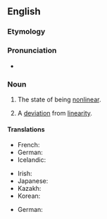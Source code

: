 ==English==

===Etymology===
{{prefix|en|non|linearity}}

===Pronunciation===
* {{rhymes|en|æɹɪti}}

===Noun===
{{wikipedia}}
{{en-noun|-|+}}

# {{lb|en|uncountable}} The state of being [[nonlinear]].
# {{lb|en|countable}} A [[deviation]] from [[linearity]].

====Translations====
{{trans-top|state of being nonlinear}}
* French: {{t+|fr|non-linéarité|f}}
* German: {{t|de|Nichtlinearität|f}}
* Icelandic: {{t|is|ólínuleiki|m}}
{{trans-mid}}
* Irish: {{t|ga|neamhlíneacht|f}}
* Japanese: {{t|ja|非線形性|tr=hisenkeisei|sc=Jpan}}
* Kazakh: {{t|kk|бейсызықтылық}}
* Korean: {{t|ko|비선형성|sc=Kore}}
{{trans-bottom}}

{{trans-top|deviation from linearity}}
* German: {{t|de|Nichtlinearität|f}}
{{trans-mid}}
{{trans-bottom}}